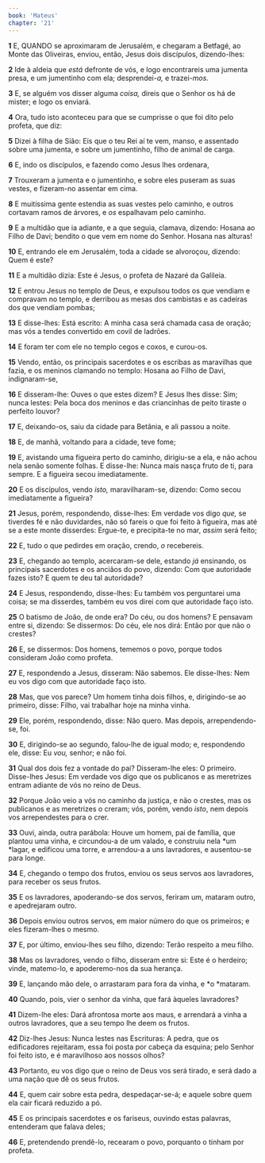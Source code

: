```yaml
---
book: 'Mateus'
chapter: '21'
---
```


**1** E, QUANDO se aproximaram de Jerusalém, e chegaram a Betfagé, ao Monte das Oliveiras, enviou, então, Jesus dois discípulos, dizendo-lhes:

**2** Ide à aldeia que _está_ defronte de vós, e logo encontrareis uma jumenta presa, e um jumentinho com ela; desprendei-_a,_ e trazei-_mos._

**3** E, se alguém vos disser alguma _coisa,_ direis que o Senhor os há de mister; e logo os enviará.

**4** Ora, tudo isto aconteceu para que se cumprisse o que foi dito pelo profeta, que diz:

**5** Dizei à filha de Sião: Eis que o teu Rei aí te vem, manso, e assentado sobre uma jumenta, e sobre um jumentinho, filho de animal de carga.

**6** E, indo os discípulos, e fazendo como Jesus lhes ordenara,

**7** Trouxeram a jumenta e o jumentinho, e sobre eles puseram as suas vestes, e fizeram-no assentar em cima.

**8** E muitíssima gente estendia as suas vestes pelo caminho, e outros cortavam ramos de árvores, e _os_ espalhavam pelo caminho.

**9** E a multidão que ia adiante, e a que seguia, clamava, dizendo: Hosana ao Filho de Davi; bendito o que vem em nome do Senhor. Hosana nas alturas!

**10** E, entrando ele em Jerusalém, toda a cidade se alvoroçou, dizendo: Quem é este?

**11** E a multidão dizia: Este é Jesus, o profeta de Nazaré da Galileia.

**12** E entrou Jesus no templo de Deus, e expulsou todos os que vendiam e compravam no templo, e derribou as mesas dos cambistas e as cadeiras dos que vendiam pombas;

**13** E disse-lhes: Está escrito: A minha casa será chamada casa de oração; mas vós a tendes convertido em covil de ladrões.

**14** E foram ter com ele no templo cegos e coxos, e curou-os.

**15** Vendo, então, os principais sacerdotes e os escribas as maravilhas que fazia, e os meninos clamando no templo: Hosana ao Filho de Davi, indignaram-se,

**16** E disseram-lhe: Ouves o que estes dizem? E Jesus lhes disse: Sim; nunca lestes: Pela boca dos meninos e das criancinhas de peito tiraste o perfeito louvor?

**17** E, deixando-os, saiu da cidade para Betânia, e ali passou a noite.

**18** E, de manhã, voltando para a cidade, teve fome;

**19** E, avistando uma figueira perto do caminho, dirigiu-se a ela, e não achou nela senão somente folhas. E disse-lhe: Nunca mais nasça fruto de ti, para sempre. E a figueira secou imediatamente.

**20** E os discípulos, vendo _isto,_ maravilharam-se, dizendo: Como secou imediatamente a figueira?

**21** Jesus, porém, respondendo, disse-lhes: Em verdade vos digo _que,_ se tiverdes fé e não duvidardes, não só fareis o que foi feito à figueira, mas até se a este monte disserdes: Ergue-te, e precipita-te no mar, _assim_ será feito;

**22** E, tudo o que pedirdes em oração, crendo, _o_ recebereis.

**23** E, chegando ao templo, acercaram-se dele, estando _já_ ensinando, os principais sacerdotes e os anciãos do povo, dizendo: Com que autoridade fazes isto? E quem te deu tal autoridade?

**24** E Jesus, respondendo, disse-lhes: Eu também vos perguntarei uma coisa; se ma disserdes, também eu vos direi com que autoridade faço isto.

**25** O batismo de João, de onde era? Do céu, ou dos homens? E pensavam entre si, dizendo: Se dissermos: Do céu, ele nos dirá: Então por que não o crestes?

**26** E, se dissermos: Dos homens, tememos o povo, porque todos consideram João como profeta.

**27** E, respondendo a Jesus, disseram: Não sabemos. Ele disse-lhes: Nem eu vos digo com que autoridade faço isto.

**28** Mas, que vos parece? Um homem tinha dois filhos, e, dirigindo-se ao primeiro, disse: Filho, vai trabalhar hoje na minha vinha.

**29** Ele, porém, respondendo, disse: Não quero. Mas depois, arrependendo-se, foi.

**30** E, dirigindo-se ao segundo, falou-lhe de igual modo; e, respondendo ele, disse: Eu _vou,_ senhor; e não foi.

**31** Qual dos dois fez a vontade do pai? Disseram-lhe eles: O primeiro. Disse-lhes Jesus: Em verdade vos digo que os publicanos e as meretrizes entram adiante de vós no reino de Deus.

**32** Porque João veio a vós no caminho da justiça, e não o crestes, mas os publicanos e as meretrizes o creram; vós, porém, vendo _isto_, nem depois vos arrependestes para o crer.

**33** Ouvi, ainda, outra parábola: Houve um homem, pai de família, que plantou uma vinha, e circundou-a de um valado, e construiu nela *um *lagar, e edificou uma torre, e arrendou-a a uns lavradores, e ausentou-se para longe.

**34** E, chegando o tempo dos frutos, enviou os seus servos aos lavradores, para receber os seus frutos.

**35** E os lavradores, apoderando-se dos servos, feriram um, mataram outro, e apedrejaram outro.

**36** Depois enviou outros servos, em maior número do que os primeiros; e eles fizeram-lhes o mesmo.

**37** E, por último, enviou-lhes seu filho, dizendo: Terão respeito a meu filho.

**38** Mas os lavradores, vendo o filho, disseram entre si: Este é o herdeiro; vinde, matemo-lo, e apoderemo-nos da sua herança.

**39** E, lançando mão dele, o arrastaram para fora da vinha, e *o *mataram.

**40** Quando, pois, vier o senhor da vinha, que fará àqueles lavradores?

**41** Dizem-lhe eles: Dará afrontosa morte aos maus, e arrendará a vinha a outros lavradores, que a seu tempo lhe deem os frutos.

**42** Diz-lhes Jesus: Nunca lestes nas Escrituras: A pedra, que os edificadores rejeitaram, essa foi posta por cabeça da esquina; pelo Senhor foi feito isto, e é maravilhoso aos nossos olhos?

**43** Portanto, eu vos digo que o reino de Deus vos será tirado, e será dado a uma nação que dê os seus frutos.

**44** E, quem cair sobre esta pedra, despedaçar-se-á; e aquele sobre quem ela cair ficará reduzido a pó.

**45** E os principais sacerdotes e os fariseus, ouvindo estas palavras, entenderam que falava deles;

**46** E, pretendendo prendê-lo, recearam o povo, porquanto o tinham por profeta.
